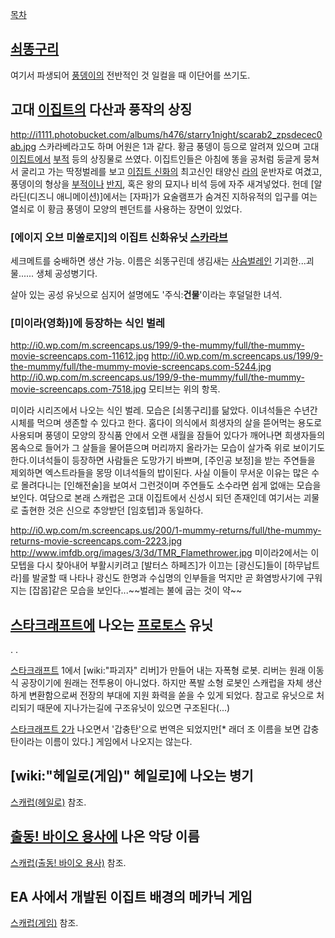 [[목차]]

== [[쇠똥구리]] ==
여기서 파생되어 [[풍뎅이]]의 전반적인 것 일컬을 때 이단어를 쓰기도.

== 고대 [[이집트]]의 다산과 풍작의 상징 ==
http://i1111.photobucket.com/albums/h476/starry1night/scarab2_zpsdecec0ab.jpg
스카라베라고도 하며 어원은 1과 같다. 황금 풍뎅이 등으로 알려져 있으며 고대 [[이집트]]에서 [[부적]] 등의 상징물로 쓰였다.
이집트인들은 아침에 똥을 공처럼 둥글게 뭉쳐서 굴리고 가는 딱정벌레를 보고 [[이집트 신화]]의 최고신인 태양신 [[라]]의 운반자로 여겼고, 풍뎅이의 형상을 [[부적]]이나 [[반지]], 혹은 왕의 묘지나 비석 등에 자주 새겨넣었다.
헌데 [알라딘(디즈니 애니메이션)]에서는 [자파]가 요술램프가 숨겨진 지하유적의 입구를 여는 열쇠로 이 황금 풍뎅이 모양의 펜던트를 사용하는 장면이 있었다. 

=== [에이지 오브 미쏠로지]의 이집트 신화유닛 [[스카라브]] ===
세크메트를 숭배하면 생산 가능.
이름은 쇠똥구린데 생김새는 [[사슴벌레]]인 기괴한...괴물...... 생체 공성병기다.

살아 있는 공성 유닛으로 심지어 설명에도 '주식:'''건물''''이라는 후덜덜한 녀석.

=== [미이라(영화)]에 등장하는 식인 벌레 ===
http://i0.wp.com/m.screencaps.us/199/9-the-mummy/full/the-mummy-movie-screencaps.com-11612.jpg
http://i0.wp.com/m.screencaps.us/199/9-the-mummy/full/the-mummy-movie-screencaps.com-5244.jpg
http://i0.wp.com/m.screencaps.us/199/9-the-mummy/full/the-mummy-movie-screencaps.com-7518.jpg
모티브는 위의 항목.

미이라 시리즈에서 나오는 식인 벌레. 모습은 [쇠똥구리]를 닮았다. 이녀석들은 수년간 시체를 먹으며 생존할 수 있다고 한다. 홈다이 의식에서 희생자의 살을 뜯어먹는 용도로 사용되며 풍뎅이 모양의 장식품 안에서 오랜 새월을 잠들어 있다가 깨어나면 희생자들의 몸속으로 들어가 그 살들을 물어뜯으며 머리까지 올라가는 모습이 살가죽 위로 보이기도 한다.이녀석들이 등장하면 사람들은 도망가기 바쁘며, [주인공 보정]을 받는 주연들을 제외하면 엑스트라들을 몽땅 이녀석들의 밥이된다. 사실 이들이 무서운 이유는 많은 수로 몰려다니는 [인해전술]을 보여서 그런것이며 주연들도 소수라면 쉽게 없애는 모습을 보인다. 여담으로 본래 스캐럽은 고대 이집트에서 신성시 되던 존재인데 여기서는 괴물로 출현한 것은 신으로 추앙받던 [임호텝]과 동일하다.

http://i0.wp.com/m.screencaps.us/200/1-mummy-returns/full/the-mummy-returns-movie-screencaps.com-2223.jpg
http://www.imfdb.org/images/3/3d/TMR_Flamethrower.jpg
미이라2에서는 이모텝을 다시 찾아내어 부활시키려고 [발터스 하페즈]가 이끄는 [광신도]들이 [하무납트라]를 발굴할 때 나타나 광신도 한명과 수십명의 인부들을 먹지만 곧 화염방사기에 구워지는 [잡몹]같은 모습을 보인다...~~벌레는 불에 굽는 것이 약~~


== [[스타크래프트]]에 나오는 [[프로토스]] 유닛 ==
{{{+1 갑충탄}}}. {{{+1 Scarab}}}.

[[스타크래프트]] 1에서 [wiki:"파괴자" 리버]가 만들어 내는 자폭형 로봇. 리버는 원래 이동식 공장이기에 원래는 전투용이 아니었다. 하지만 폭발 소형 로봇인 스캐럽을 자체 생산하게 변환함으로써 전장의 부대에 지원 화력을 쏟을 수 있게 되었다.
참고로 유닛으로 처리되기 때문에 지나가는길에 구조유닛이 있으면 구조된다(...)

[[스타크래프트 2]]가 나오면서 '갑충탄'으로 번역은 되었지만[* 래더 조 이름을 보면 갑충탄이라는 이름이 있다.] 게임에서 나오지는 않는다.

== [wiki:"헤일로(게임)" 헤일로]에 나오는 병기 ==
[[스캐럽(헤일로)]] 참조.

== [[출동! 바이오 용사]]에 나온 악당 이름 ==
[[스캐럽(출동! 바이오 용사)]] 참조.
== EA 사에서 개발된 이집트 배경의 메카닉 게임 ==
[[스캐럽(게임)]] 참조.


